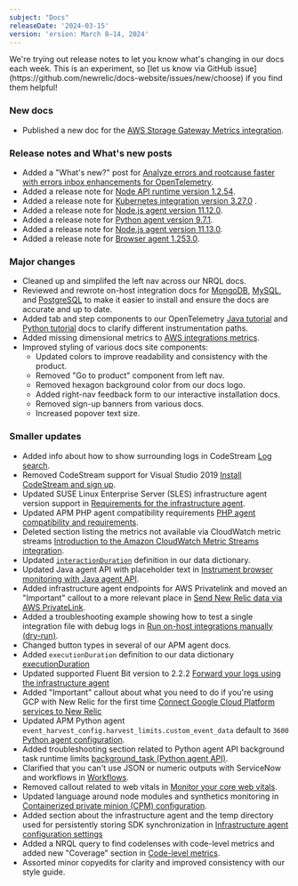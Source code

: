 ```yaml
---
subject: "Docs"
releaseDate: '2024-03-15'
version: 'ersion: March 8–14, 2024'
---
```


<Callout variant="important">
We're trying out release notes to let you know what's changing in our docs each week. This is an experiment, so [let us know via GitHub issue](https://github.com/newrelic/docs-website/issues/new/choose) if you find them helpful!
</Callout>

### New docs

* Published a new doc for the [AWS Storage Gateway Metrics integration](/docs/infrastructure/amazon-integrations/aws-integrations-list/aws-storage-gateway).

### Release notes and What's new posts

* Added a "What's new?" post for [Analyze errors and rootcause faster with errors inbox enhancements for OpenTelemetry](/whats-new/2024/03/whats-new-03-11-errorsinbox/).
* Added a release note for [Node API runtime version 1.2.54](/docs/release-notes/synthetics-release-notes/node-api-runtime-release-notes/node-api-runtime-1.2.54/).
* Added a release note for [Kubernetes integration version 3.27.0](/docs/release-notes/infrastructure-release-notes/kubernetes-integration-release-notes/kubernetes-integration-3-27-0/) .
* Added a release note for [Node.js agent version 11.12.0](/docs/release-notes/agent-release-notes/nodejs-release-notes/node-agent-11-12-0/).
* Added a release note for [Python agent version 9.7.1](/docs/release-notes/agent-release-notes/python-release-notes/python-agent-90701/).
* Added a release note for [Node.js agent version 11.13.0](/docs/release-notes/agent-release-notes/nodejs-release-notes/node-agent-11-13-0/).
* Added a release note for [Browser agent 1.253.0](/docs/release-notes/new-relic-browser-release-notes/browser-agent-release-notes/browser-agent-v1.253.0/).

### Major changes

* Cleaned up and simplifed the left nav across our NRQL docs.
* Reviewed and rewrote on-host integration docs for [MongoDB](/install/mongodb/), [MySQL](/install/mysql/), and [PostgreSQL](/install/postgresql/) to make it easier to install and ensure the docs are accurate and up to date.
* Added tab and step components to our OpenTelemetry [Java tutorial](/docs/more-integrations/open-source-telemetry-integrations/opentelemetry/get-started/opentelemetry-tutorial-java/) and [Python tutorial](/docs/more-integrations/open-source-telemetry-integrations/opentelemetry/get-started/opentelemetry-tutorial-python/) docs to clarify different instrumentation paths.
* Added missing dimensional metrics to [AWS integrations metrics](/docs/infrastructure/amazon-integrations/get-started/aws-integrations-metrics).
* Improved styling of various docs site components:
    * Updated colors to improve readability and consistency with the product.
    * Removed "Go to product" component from left nav.
    * Removed hexagon background color from our docs logo.
    * Added right-nav feedback form to our interactive installation docs.
    * Removed sign-up banners from various docs.
    * Increased popover text size.


### Smaller updates

* Added info about how to show surrounding logs in CodeStream [Log search](/docs/codestream/observability/log-search).
* Removed CodeStream support for Visual Studio 2019 [Install CodeStream and sign up](/docs/codestream/start-here/install-codestream).
* Updated SUSE Linux Enterprise Server (SLES) infrastructure agent version support in [Requirements for the infrastructure agent](/docs/infrastructure/install-infrastructure-agent/get-started/requirements-infrastructure-agent/).
* Updated APM PHP agent compatibility requirements [PHP agent compatibility and requirements](/docs/apm/agents/php-agent/getting-started/php-agent-compatibility-requirements).
* Deleted section listing the metrics not available via CloudWatch metric streams [Introduction to the Amazon CloudWatch Metric Streams integration](/docs/infrastructure/amazon-integrations/connect/aws-metric-stream).
* Updated [`interactionDuration`](/attribute-dictionary/?attributeSearch=interactionduration) definition in our data dictionary.
* Updated Java agent API with placeholder text in [Instrument browser monitoring with Java agent API](/docs/apm/agents/java-agent/instrumentation/instrument-browser-monitoring-java-agent-api).
* Added infrastructure agent endpoints for AWS Privatelink and moved an "Important" callout to a more relevant place in [Send New Relic data via AWS PrivateLink](/docs/data-apis/custom-data/aws-privatelink).
* Added a troubleshooting example showing how to test a single integration file with debug logs in [Run on-host integrations manually (dry-run)](/docs/infrastructure/host-integrations/troubleshooting/run-integrations-manually).
* Changed button types in several of our APM agent docs.
* Added `executionDuration` definition to our data dictionary [executionDuration](/attribute-dictionary/?attributeSearch=executionduration)
* Updated supported Fluent Bit version to 2.2.2 [Forward your logs using the infrastructure agent](/docs/logs/forward-logs/forward-your-logs-using-infrastructure-agent)
* Added "Important" callout about what you need to do if you're using GCP with New Relic for the first time [Connect Google Cloud Platform services to New Relic](/docs/infrastructure/google-cloud-platform-integrations/get-started/connect-google-cloud-platform-services-new-relic/) 
* Updated APM Python agent `event_harvest_config.harvest_limits.custom_event_data` default to `3600` [Python agent configuration](/docs/apm/agents/python-agent/configuration/python-agent-configuration/#harvest-limits-custom-event-data).
* Added troubleshooting section related to Python agent API background task runtime limits [background_task (Python agent API)](/docs/apm/agents/python-agent/python-agent-api/backgroundtask-python-agent-api).
* Clarified that you can't use JSON or numeric outputs with ServiceNow and workflows in [Workflows](/docs/alerts-applied-intelligence/applied-intelligence/incident-workflows/incident-workflows).
* Removed callout related to web vitals in [Monitor your core web vitals](/docs/tutorial-improve-site-performance/guide-to-monitoring-core-web-vitals).
* Updated language around node modules and synthetics monitoring in [Containerized private minion (CPM) configuration](/docs/synthetics/synthetic-monitoring/private-locations/containerized-private-minion-cpm-configuration/).
* Added section about the infrastructure agent and the temp directory used for persistently storing SDK synchronization in [Infrastructure agent configuration settings](/docs/infrastructure/install-infrastructure-agent/configuration/infrastructure-agent-configuration-settings/)
* Added a NRQL query to find codelenses with code-level metrics and added new "Coverage" section in [Code-level metrics](/docs/codestream/observability/code-level-metrics).
* Assorted minor copyedits for clarity and improved consistency with our style guide. 